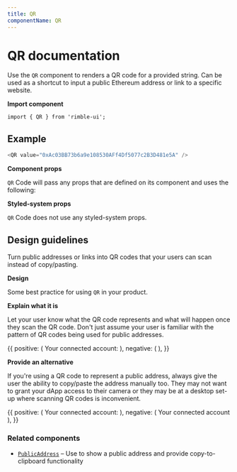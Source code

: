 ```yaml
---
title: QR
componentName: QR
---
```



# QR documentation

Use the `QR` component to renders a QR code for a provided string. Can be used as a shortcut to input a public Ethereum address or link to a specific website.

**Import component**

```
import { QR } from 'rimble-ui';
```

## Example

```js is=react-live
<QR value="0xAc03BB73b6a9e108530AFf4Df5077c2B3D481e5A" />
```

**Component props**

`QR` Code will pass any props that are defined on its component and uses the following:

**Styled-system props**

`QR` Code does not use any styled-system props.

## Design guidelines

Turn public addresses or links into QR codes that your users can scan instead of copy/pasting.

**Design**

Some best practice for using `QR` in your product.

**Explain what it is**

Let your user know what the QR code represents and what will happen once they scan the QR code. Don't just assume your user is familiar with the pattern of QR codes being used for public addresses.

<DoDont>
  {{
    positive: (
      <Box>
        <Heading.h5>Your connected account:</Heading.h5>
        <QR value="0xAc03BB73b6a9e108530AFf4Df5077c2B3D481e5A" />
      </Box>
    ),
    negative: (
    <Box textAlign={'center'}>
      <QR value="0xAc03BB73b6a9e108530AFf4Df5077c2B3D481e5A" />
    </Box>
    ),
  }}
</DoDont>

**Provide an alternative**

If you're using a QR code to represent a public address, always give the user the ability to copy/paste the address manually too. They may not want to grant your dApp access to their camera or they may be at a desktop set-up where scanning QR codes is inconvenient.

<DoDont>
  {{
    positive: (
      <Box>
        <Heading.h5>Your connected account:</Heading.h5>
        <QR value="0xAc03BB73b6a9e108530AFf4Df5077c2B3D481e5A" />
        <PublicAddress
              required="false"
              address="0xAc03BB73b6a9e108530AFf4Df5077c2B3D481e5A"
            />
      </Box>
    ),
    negative: (
    <Box textAlign={'center'}>
      <Heading.h5>Your connected account</Heading.h5>
      <QR value="0xAc03BB73b6a9e108530AFf4Df5077c2B3D481e5A" />
    </Box>
    ),
  }}
</DoDont>

### Related components

- [`PublicAddress`](/Develop/PublicAddress) – Use to show a public address and provide copy-to-clipboard functionality
